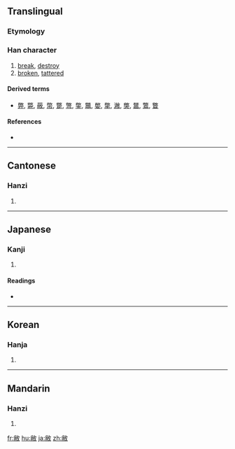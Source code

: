 ==Translingual==

===Etymology===
{{Han compound|㡀|攴|c1=p|c2=s|ls=psc}}

===Han character===
{{Han char|rn=66|rad=攴|as=08|sn=12|four=9824<sub>0</sub>|canj=火月人大 (FBOK)}}

# [[break]], [[destroy]]
# [[broken]], [[tattered]]

====Derived terms====
* [[弊]], [[斃]], [[蔽]], [[幣]], [[蹩]], [[彆]], [[鐅]], [[鼈]], [[嫳]], [[撆]], [[潎]], [[獘]], [[鄨]], [[鷩]], [[瞥]]

====References====
* {{Han ref|kx=0472.110|dkj=13245|dj=0824.190|hdz=21461.040|uh=655D|ud=25949|bh=B1CD|bd=45517}}

----

==Cantonese==

===Hanzi===
{{yue-hanzi|jyut=|y=bai6}}

# {{defn|Cantonese|sort=攴08}}

----

==Japanese==

===Kanji===
{{ja-kanji|grade=|rs=攴08}}

# {{defn|Japanese|sort=攴08}}

====Readings====
* {{ja-readings|on=[[へい]] (hei)|kun=[[やぶれる]] (yabureru)}}

----

==Korean==

===Hanja===
{{ko-hanja|hangeul=폐|eumhun=|rv=pye|mr=p'ye|y=phyey}}

# {{defn|Korean|sort=攴08}}

----

==Mandarin==

===Hanzi===
{{cmn-hanzi|pin=[[bì]] ([[bi4]])|wg=pi<sup>4</sup>}}

# {{defn|Mandarin|sort=攴08}}

[[fr:敝]]
[[hu:敝]]
[[ja:敝]]
[[zh:敝]]